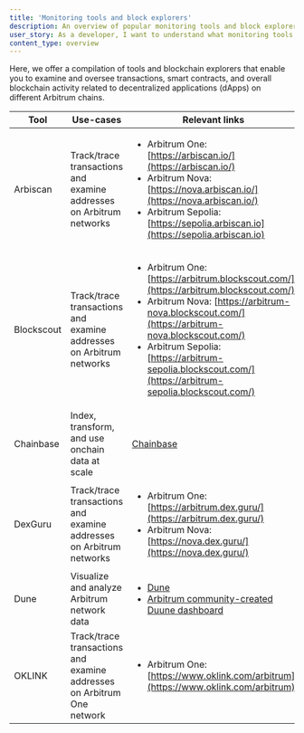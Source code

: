 ```yaml
---
title: 'Monitoring tools and block explorers'
description: An overview of popular monitoring tools and block explorers that exist in the Arbitrum ecosystem
user_story: As a developer, I want to understand what monitoring tools and block explorers are available in the Arbitrum ecosystem.
content_type: overview
---
```



<KnowMoreToolsBox />

Here, we offer a compilation of tools and blockchain explorers that enable you to examine and oversee transactions, smart contracts, and overall blockchain
activity related to decentralized applications (dApps) on different Arbitrum chains.

| Tool       | Use-cases                                                              | Relevant links                                                                                                                                                                                                                                                                                                            |
| ---------- | ---------------------------------------------------------------------- | ------------------------------------------------------------------------------------------------------------------------------------------------------------------------------------------------------------------------------------------------------------------------------------------------------------------------- |
| Arbiscan   | Track/trace transactions and examine addresses on Arbitrum networks    | <ul><li>Arbitrum One: [https://arbiscan.io/](https://arbiscan.io/)</li><li>Arbitrum Nova: [https://nova.arbiscan.io/](https://nova.arbiscan.io/)</li><li>Arbitrum Sepolia: [https://sepolia.arbiscan.io](https://sepolia.arbiscan.io)</li></ul>                                                                           |
| Blockscout | Track/trace transactions and examine addresses on Arbitrum networks    | <ul><li>Arbitrum One: [https://arbitrum.blockscout.com/](https://arbitrum.blockscout.com/)</li><li>Arbitrum Nova: [https://arbitrum-nova.blockscout.com/](https://arbitrum-nova.blockscout.com/)</li><li>Arbitrum Sepolia: [https://arbitrum-sepolia.blockscout.com/](https://arbitrum-sepolia.blockscout.com/)</li></ul> |
| Chainbase  | Index, transform, and use onchain data at scale                        | [Chainbase](https://chainbase.com/)                                                                                                                                                                                                                                                                                       |
| DexGuru    | Track/trace transactions and examine addresses on Arbitrum networks    | <ul><li>Arbitrum One: [https://arbitrum.dex.guru/](https://arbitrum.dex.guru/)</li><li>Arbitrum Nova: [https://nova.dex.guru/](https://nova.dex.guru/)</li></ul>                                                                                                                                                          |
| Dune       | Visualize and analyze Arbitrum network data                            | <ul><li>[Dune](https://dune.com/)</li><li>[Arbitrum community-created Duune dashboard](https://dune.com/browse/dashboards?q=arbitrum)</li></ul>                                                                                                                                                                           |
| OKLINK     | Track/trace transactions and examine addresses on Arbitrum One network | <ul><li>Arbitrum One: [https://www.oklink.com/arbitrum](https://www.oklink.com/arbitrum)</li></ul>                                                                                                                                                                                                                        |
